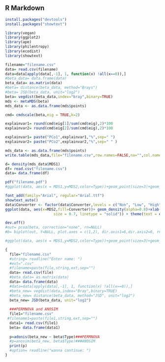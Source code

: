 ## R Markdown

```r
install.packages("devtools")
install.packages("showtext")
```

```r
library(vegan)
library(ggplot2)
library(ape)
library(philentropy)
library(ecodist)
library(showtext)
```

```r
filename="filename.csv"
data= read.csv(filename)
data=data[apply(data[,-1], 1, function(x) !all(x==0)),]
#beta_data= data.frame(data)
beta_data= as.matrix(data)
#beta= distance(beta_data, method="Brays")
#beta= JSD(beta_data, unit="log2")
beta= vegdist(beta_data,index="bray",binary=TRUE)
mds <- metaMDS(beta)
mds_data <- as.data.frame(mds$points)

cmd= cmdscale(beta,eig = TRUE,k=2)

explainvar1= round(cmd$eig[1]/sum(cmd$eig),2)*100
explainvar2= round(cmd$eig[2]/sum(cmd$eig),2)*100

explainvar1= paste("PCo1",explainvar1,"%",sep=" ")
explainvar2= paste("PCo2",explainvar2,"%",sep=" " )

mds_data <- as.data.frame(mds$points)
write.table(mds_data,file="filename.csv",row.names=FALSE,na="",col.names=TRUE,sep=",")

```

```r
d= density(mds_data$MDS1)
df= read.csv("filename.csv")
data= data.frame(df)

pdf("filename.pdf")
#ggplot(data, aes(x = MDS1,y=MDS2,color=Type))+geom_point(size=3)+geom_vline(xintercept = 0,lty="dashed")+geom_hline(yintercept = 0,lty="dashed")+xlab(explainvar1)+ylab(explainvar2)+theme_light()+theme(panel.border = element_rect(color="black",size=2))

font_add(family="Arial", regular="Arial.ttf")
showtext_auto()
data$Converter <- factor(data$Converter,levels = c("Non", "Low", "High"))
ggplot(data, aes(x=MDS2,fill=Converter))+ geom_density(alpha=0.8)+xlab("Bray-Curtis Dissimilarity") + scale_y_continuous(limits= c(0,12))+ scale_fill_brewer(palette="BrBG")+ theme_classic() + theme( axis.line = element_line( 
                      size = 0.7, linetype = "solid")) + theme(text = element_text(family="Arial", size = 12), axis.text=element_text(family="Arial", size=12), axis.title=element_text(family="Arial", size=12))

dev.off()
#out= pcoa(beta, correction="none", rn=NULL)
#b= biplot(out, Y=NULL, plot.axes = c(1,2), dir.axis1=6,dir.axis2=6, rn=NULL, main=NULL)

#ggplot(data, aes(x = MDS1,y=MDS2,color=Type))+geom_point(size=3)+geom_vline(xintercept = 0,lty="dashed")+geom_hline(yintercept = 0,lty="dashed")+xlab(explainvar1)+ylab(explainvar2)+theme_light()+theme(panel.border = element_rect(color="black",size=2))+stat_ellipse(data,geom = "polygon", mapping=aes(x = MDS1,y=MDS2,color=Type),alpha=0.3)
```

```r
{
  file="filename.csv"
  #string= readline("Enter name: ")
  #ext=".csv"
  #filename=paste(file,string,ext,sep="")
  data= read.csv(file)
  #beta_data= as.matrix(data)
  data= data.frame(data)
  #data=data[apply(data[,-1], 1, function(x) !all(x==0)),]
  #beta_new= vegdist(data,index="Bray",binary=TRUE)
  #beta_new= distance(beta_data, method="JSD", unit="log2")
  beta_new= JSD(beta_data, unit="log2")
  
  ###PERMNOVA and ANOSIM
  file1="filename.csv"
 #filename1=paste(file1,string,ext,sep="")
  data1= read.csv(file1)
  beta= data.frame(data1)
  
  p=adonis(beta_new ~ beta$Type)###PERMNOVA
  #p=anosim(beta_new, beta$Type)###ANOSIM
  print(p)
  #option= readline("wanna continue: ")
}
```

